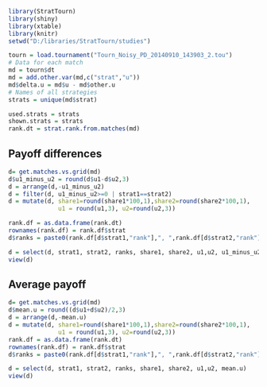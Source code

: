 ```r
library(StratTourn)
library(shiny)
library(xtable)
library(knitr)
setwd("D:/libraries/StratTourn/studies")

tourn = load.tournament("Tourn_Noisy_PD_20140910_143903_2.tou")
# Data for each match
md = tourn$dt
md = add.other.var(md,c("strat","u"))
md$delta.u = md$u - md$other.u
# Names of all strategies
strats = unique(md$strat)

used.strats = strats
shown.strats = strats
rank.dt = strat.rank.from.matches(md)


```

## Payoff differences
```r
d= get.matches.vs.grid(md)
d$u1_minus_u2 = round(d$u1-d$u2,3)
d = arrange(d,-u1_minus_u2)
d = filter(d, u1_minus_u2>=0 | strat1==strat2)
d = mutate(d, share1=round(share1*100,1),share2=round(share2*100,1),
              u1 = round(u1,3), u2=round(u2,3))

rank.df = as.data.frame(rank.dt)
rownames(rank.df) = rank.df$strat
d$ranks = paste0(rank.df[d$strat1,"rank"],", ",rank.df[d$strat2,"rank"])

d = select(d, strat1, strat2, ranks, share1, share2, u1,u2, u1_minus_u2)
view(d)
```

## Average payoff
```r
d= get.matches.vs.grid(md)
d$mean.u = round((d$u1+d$u2)/2,3)
d = arrange(d,-mean.u)
d = mutate(d, share1=round(share1*100,1),share2=round(share2*100,1),
              u1 = round(u1,3), u2=round(u2,3))
rank.df = as.data.frame(rank.dt)
rownames(rank.df) = rank.df$strat
d$ranks = paste0(rank.df[d$strat1,"rank"],", ",rank.df[d$strat2,"rank"])

d = select(d, strat1, strat2, ranks, share1, share2, u1,u2, mean.u)
view(d)
```
